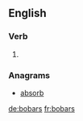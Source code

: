
==English==

===Verb===
{{head|en|verb form}}

# {{en-third-person singular of|bobar}}

===Anagrams===
* [[absorb#English|absorb]]

[[de:bobars]]
[[fr:bobars]]